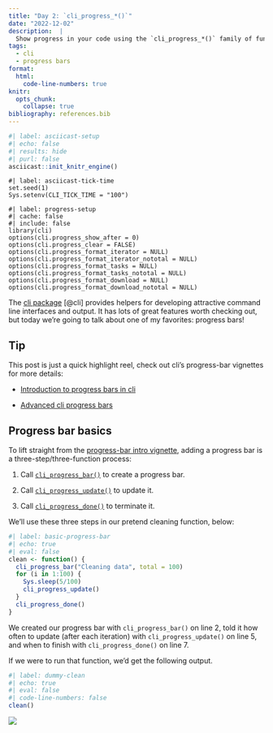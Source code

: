 ```yaml
---
title: "Day 2: `cli_progress_*()`"
date: "2022-12-02"
description:  |
  Show progress in your code using the `cli_progress_*()` family of functions from the cli package.
tags: 
  - cli
  - progress bars
format: 
  html:
    code-line-numbers: true
knitr: 
  opts_chunk: 
    collapse: true
bibliography: references.bib
---
```


```r
#| label: asciicast-setup
#| echo: false
#| results: hide
#| purl: false
asciicast::init_knitr_engine()
```

```asciicast
#| label: asciicast-tick-time
set.seed(1)
Sys.setenv(CLI_TICK_TIME = "100")
```

```asciicast
#| label: progress-setup
#| cache: false
#| include: false
library(cli)
options(cli.progress_show_after = 0)
options(cli.progress_clear = FALSE)
options(cli.progress_format_iterator = NULL)
options(cli.progress_format_iterator_nototal = NULL)
options(cli.progress_format_tasks = NULL)
options(cli.progress_format_tasks_nototal = NULL)
options(cli.progress_format_download = NULL)
options(cli.progress_format_download_nototal = NULL)
```

The [cli package](https://cli.r-lib.org/) [@cli] provides helpers for developing attractive command line interfaces and output. It has lots of great features worth checking out, but today we're going to talk about one of my favorites: progress bars!

::: callout-tip
## Tip

This post is just a quick highlight reel, check out cli's progress-bar vignettes for more details:

-   [Introduction to progress bars in cli](https://cli.r-lib.org/articles/progress.html)

-   [Advanced cli progress bars](https://cli.r-lib.org/articles/progress-advanced.html)
:::

## Progress bar basics

To lift straight from the [progress-bar intro vignette](https://cli.r-lib.org/articles/progress.html), adding a progress bar is a three-step/three-function process:

1.  Call [`cli_progress_bar()`](https://cli.r-lib.org/reference/cli_progress_bar.html) to create a progress bar.

2.  Call [`cli_progress_update()`](https://cli.r-lib.org/reference/cli_progress_bar.html) to update it.

3.  Call [`cli_progress_done()`](https://cli.r-lib.org/reference/cli_progress_bar.html) to terminate it.

We'll use these three steps in our pretend cleaning function, below:

```r
#| label: basic-progress-bar
#| echo: true
#| eval: false
clean <- function() {
  cli_progress_bar("Cleaning data", total = 100)
  for (i in 1:100) {
    Sys.sleep(5/100)
    cli_progress_update()
  }
  cli_progress_done()
}
```

We created our progress bar with `cli_progress_bar()` on line 2, told it how often to update (after each iteration) with `cli_progress_update()` on line 5, and when to finish with `cli_progress_done()` on line 7.

If we were to run that function, we'd get the following output.

```r
#| label: dummy-clean
#| echo: true
#| eval: false
#| code-line-numbers: false
clean()
```

![](cli-classic-example.svg){fig-alt="Progress bar that says \"cleaning data\" with a series of boxes that update along with a percentage and an ETA until done."}
